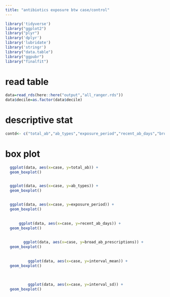 ```yaml
---
title: "antibiotics exposure btw case/control"
---
```


```r
library('tidyverse')
library("ggplot2")
library("plyr")
library('dplyr')
library('lubridate')
library('stringr')
library("data.table")
library("ggpubr")
library("finalfit")
```


# read table
```r
data=read_rds(here::here("output","all_ranger.rds"))
data$decile=as.factor(data$decile)
```


# descriptive stat
```r
contd<- c("total_ab","ab_types","exposure_period","recent_ab_days","broad_ab_prescriptions","interval_mean","interval_sd")
```

# box plot
```r
  ggplot(data, aes(x=case, y=total_ab)) + 
  geom_boxplot()


  ggplot(data, aes(x=case, y=ab_types)) + 
  geom_boxplot()
  
  
  ggplot(data, aes(x=case, y=exposure_period)) + 
  geom_boxplot()
    
    
      ggplot(data, aes(x=case, y=recent_ab_days)) + 
  geom_boxplot()
      
      
        ggplot(data, aes(x=case, y=broad_ab_prescriptions)) + 
  geom_boxplot()
        
        
          ggplot(data, aes(x=case, y=interval_mean)) + 
  geom_boxplot()
          
          
                  
          ggplot(data, aes(x=case, y=interval_sd)) + 
  geom_boxplot()
```


